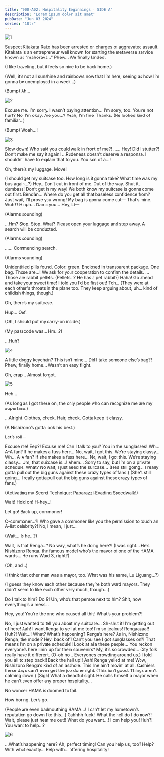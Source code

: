 ```yaml
---
title: "000-A02: Hospitality Beginnings - SIDE A"
description: "Lorem ipsum dolor sit amet"
pubDate: "Jun 03 2024"
series: "18tr"
---
```



<Location name="Tokyo Metropolis International Airport - Baggage Claim"/>

![1](1.png)

<Box type="radio">
Suspect Kitakata Raito has been arrested on charges of aggravated assault. Kitakata is an entrepreneur well known for starting the metaverse service known as “mahorava…”
</Box>

<Bubble character="MC">
Phew… We finally landed.

(I like traveling, but it feels so nice to be back home.)

(Well, it’s not all sunshine and rainbows now that I’m here, seeing as how I’m gonna be unemployed in a week…)

(Bump) Ah…
</Bubble>

![2](2.png)

<Bubble character="Liguang" name="Man with Long Hair">
Excuse me.
</Bubble>

<Bubble character="MC">
I’m sorry. I wasn’t paying attention…
</Bubble>

<Bubble character="Liguang" name="Man with Long Hair">
I’m sorry, too. You’re not hurt?
</Bubble>

<Bubble character="MC">
No, I’m okay. Are you…?
</Bubble>

<Bubble character="Liguang" name="Man with Long Hair">
Yeah, I’m fine. Thanks.
</Bubble>

<Bubble character="MC">
(He looked kind of familiar…)

(Bump) Woah…!
</Bubble>

![3](3.png)

<Bubble character="Renga" name="Man with Red Hair">
Slow down! Who said you could walk in front of me?!
</Bubble>

<Bubble character="Liguang" name="Man with Long Hair">
……
</Bubble>

<Bubble character="Renga" name="Man with Red Hair">
Hey! Did I stutter?! Don’t make me say it again!
</Bubble>

<Bubble character="Liguang" name="Man with Long Hair">
…Rudeness doesn’t deserve a response. I shouldn’t have to explain that to you.
</Bubble>

<Bubble character="Renga" name="Man with Red Hair">
You son of a…!

Oh, there’s my luggage. Move!
</Bubble>

<Bubble character="MC">
(I should get my suitcase too. How long is it gonna take? What time was my bus again…?)
</Bubble>

<Bubble character="Liguang" name="Man with Long Hair">
Hey…Don’t cut in front of me. Out of the way.
</Bubble>

<Bubble character="Renga" name="Man with Red Hair">
Shut it, dumbass! Don’t get in my way! We both know my suitcase is gonna come out first.
</Bubble>

<Bubble character="Liguang" name="Man with Long Hair">
Bèndàn… Where do you get all that baseless confidence from?
</Bubble>

<Bubble character="Renga" name="Man with Red Hair">
Just wait, I’ll prove you wrong! My bag is gonna come out—
</Bubble>

<Bubble character="Liguang" name="Man with Long Hair">
That’s mine.
</Bubble>

<Bubble character="Renga" name="Man with Red Hair">
Wuh?!
</Bubble>

<Bubble character="Liguang" name="Man with Long Hair">
Hmph…
</Bubble>

<Bubble character="Renga" name="Man with Red Hair">
Damn you… Hey, Li—
</Bubble>

(Alarms sounding)

<Bubble character="Liguang" name="Man with Long Hair">
…Hm?
</Bubble>

<Bubble character="Security Robot">
Stop. Stop.
</Bubble>

<Bubble character="Liguang" name="Man with Long Hair">
What?
</Bubble>

<Bubble character="Security Robot">
Please open your luggage and step away. A search will be conducted.
</Bubble>

(Alarms sounding)

<Bubble character="Liguang" name="Man with Long Hair">
……
</Bubble>

<Bubble character="Security Robot">
Commencing search.
</Bubble>

(Alarms sounding)

<Bubble character="Security Robot">
Unidentified pills found. Color: green. Enclosed in transparent package. One bag.
</Bubble>

<Bubble character="Liguang" name="Man with Long Hair">
Those are…!
</Bubble>

<Bubble character="Security Robot">
We ask for your cooperation to confirm the details.
</Bubble>

<Bubble character="Liguang" name="Man with Long Hair">
…Those are rabbit pellets.
</Bubble>

<Bubble character="MC">
(Pellets…? He has a pet rabbit?)
</Bubble>

<Bubble character="Renga" name="Man with Red Hair">
Haha! Go ahead and take your sweet time! I told you I’d be first out!
</Bubble>

<Bubble character="Liguang" name="Man with Long Hair">
Tch…
</Bubble>

<Bubble character="MC">
(They were at each other's throats in the plane too. They keep arguing about, uh… kind of childish things, though.)

Oh, there’s my suitcase.

Hup… Oof.

(Oh, I should put my carry-on inside.)

(My passcode was… Hm…?)

…Huh?
</Bubble>

![4](4.png)

<Bubble character="MC">
A little doggy keychain? This isn’t mine… Did I take someone else’s bag?!
</Bubble>

<Location name="Tokyo Metropolis International Airport - Lobby"/>

<Bubble character="Renga" name="Man with Red Hair">
Phew, finally home… Wasn’t an easy flight.

Oh, crap… Almost forgot.
</Bubble>

![5](5.png)

<Bubble character="Renga" name="Man with Red Hair">
Heh…

(As long as I got these on, the only people who can recognize me are my superfans.)

…Alright. Clothes, check. Hair, check. Gotta keep it classy.

(A Nishizono’s gotta look his best.)

Let’s roll—
</Bubble>

<Bubble character="MC">
Excuse me!
</Bubble>

<Bubble character="Renga" name="Man with Red Hair">
Eep?!
</Bubble>

<Bubble character="MC">
Excuse me! Can I talk to you? You in the sunglasses!
</Bubble>

<Bubble character="Renga" name="Man with Red Hair">
<Diff g="m">Wh… A-A fan? If he makes a fuss here… No, wait, I got this. We’re staying classy…</Diff>
<Diff g="f">Wh… A-A fan? If she makes a fuss here… No, wait, I got this. We’re staying classy…</Diff>
</Bubble>

<Bubble character="MC">
Um, that suitcase is…!
</Bubble>

<Bubble character="Renga" name="Man with Red Hair">
Ahem… Sorry to say, but I’m on a private schedule.
</Bubble>

<Bubble character="MC">
What? No wait, I just need the suitcase…
</Bubble>

<Bubble character="Renga" name="Man with Red Hair">
<Diff g="m">(He’s still going… I really gotta pull out the big guns against these crazy types of fans.)</Diff>
<Diff g="f">(She’s still going… I really gotta pull out the big guns against these crazy types of fans.)</Diff>

(Activating my Secret Technique: Paparazzi-Evading Speedwalk!)
</Bubble>

<Bubble character="MC">
Wait! Hold on!
</Bubble>

<Bubble character="Renga" name="Man with Red Hair">
H-hey…!

Let go! Back up, commoner!
</Bubble>

<Bubble character="MC">
C-commoner…?!
</Bubble>

<Bubble character="Renga" name="Man with Red Hair">
Who gave a commoner like you the permission to touch an A-list celebrity?!
</Bubble>

<Bubble character="MC">
No, I mean, I just…

(Wait… Is he…?)
</Bubble>

<Bubble character="Woman A">
Wait, is that Renga…?
</Bubble>

<Bubble character="Woman B">
No way, what’s he doing here?!
</Bubble>

<Bubble character="MC">
(I was right… He’s Nishizono Renga, the famous model who’s the mayor of one of the HAMA wards… He runs Ward 3, right?)

(Oh, and…)

(I think that other man was a mayor, too. What was his name, Lu Liguang…?)

(I guess they know each other because they’re both ward mayors. They didn’t seem to like each other very much, though…)
</Bubble>

<Bubble character="Woman A">
Do I talk to him? Do I?!
</Bubble>

<Bubble character="Woman B">
Uh, who’s that person next to him?
</Bubble>

<Bubble character="Renga">
Shit, now everything’s a mess…

Hey, you! You’re the one who caused all this! What’s your problem?!
</Bubble>

<Bubble character="MC">
No, I just wanted to tell you about my suitcase…
</Bubble>

<Bubble character="Renga">
Sh-shut it! I’m getting out of here!
</Bubble>

<Bubble character="Woman A">
Aah! I want Renga to yell at me too!
</Bubble>

<Bubble character="Woman B">
I’m so jealous!
</Bubble>

<Bubble character="Woman A">
Rengaaaaa!!
</Bubble>

<Bubble character="MC">
Huh?! Wait…!
</Bubble>

<Bubble character="Onlooker A">
What? What’s happening?
</Bubble>

<Bubble character="Onlooker B">
Renga’s here? As in, Nishizono Renga, the model?
</Bubble>

<Bubble character="Renga">
Hey, back off! Can’t you see I got sunglasses on?! That means I’m on a private schedule!!
</Bubble>

<Bubble character="Old Man">
Look at alla these people… You reckon everyone’s here linin’ up for them souvenirs?
</Bubble>

<Bubble character="Old Woman">
My, it’s so crowded… City folk really have it different.
</Bubble>

<Bubble character="MC">
(O-oh no… Everyone’s crowding around us.)
</Bubble>

<Bubble character="Renga">
I told you all to step back!! Back the hell up!!
</Bubble>

<Bubble character="Woman A">
Aah! Renga yelled at me!
</Bubble>

<Bubble character="Onlooker B">
Wow, Nishizono Renga’s kind of an asshole.
</Bubble>

<Bubble character="Old Man">
This line ain’t movin’ at all. Cashiers these days can’t even get the job done right.
</Bubble>

<Bubble character="MC">
(This isn’t good. Things aren’t calming down.)
</Bubble>

<Bubble character="Kotonojo" name="Girl (?)">
(Sigh) What a dreadful sight. He calls himself a mayor when he can’t even offer any proper hospitality…

No wonder HAMA is doomed to fail.

How boring. Let’s go.
</Bubble>

<Bubble character="MC">
(People are even badmouthing HAMA…! I can’t let my hometown’s reputation go down like this…)
</Bubble>

<Bubble character="Renga">
Gahhhh fuck!! What the hell do I do now?!
</Bubble>

<Bubble character="MC">
Wait, please just hear me out!!
</Bubble>

<Bubble character="Renga">
What do you want…!
</Bubble>

<Bubble character="MC">
I can help you!
</Bubble>

<Bubble character="Renga">
Huh?! You want to help…?
</Bubble>

![6](6.png)

<Bubble character="Liguang">
…What’s happening here?
</Bubble>

<Bubble character="MC">
Ah, perfect timing! Can you help us, too?
</Bubble>

<Bubble character="Liguang">
Help? With what exactly…
</Bubble>

<Bubble character="MC">
Help with… offering hospitality!
</Bubble>
